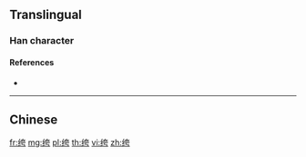 {{character info/new}}
{{also|絝|褲}}
==Translingual==

===Han character===
{{Han char|rn=120|rad=纟|as=06|sn=9|four=|canj=VMKMS|ids=⿰纟夸}}

====References====
* {{Han ref|kx=0944.251|hdz=53392.030|uh=7ED4|ud=32468}}

----

==Chinese==
{{zh-see|絝}}

[[fr:绔]]
[[mg:绔]]
[[pl:绔]]
[[th:绔]]
[[vi:绔]]
[[zh:绔]]